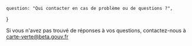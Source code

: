     question: "Qui contacter en cas de problème ou de questions ?",
}

Si vous n'avez pas trouvé de réponses à vos questions, contactez-nous à [carte-verte@beta.gouv.fr](mailto:carte-verte@beta.gouv.fr)
